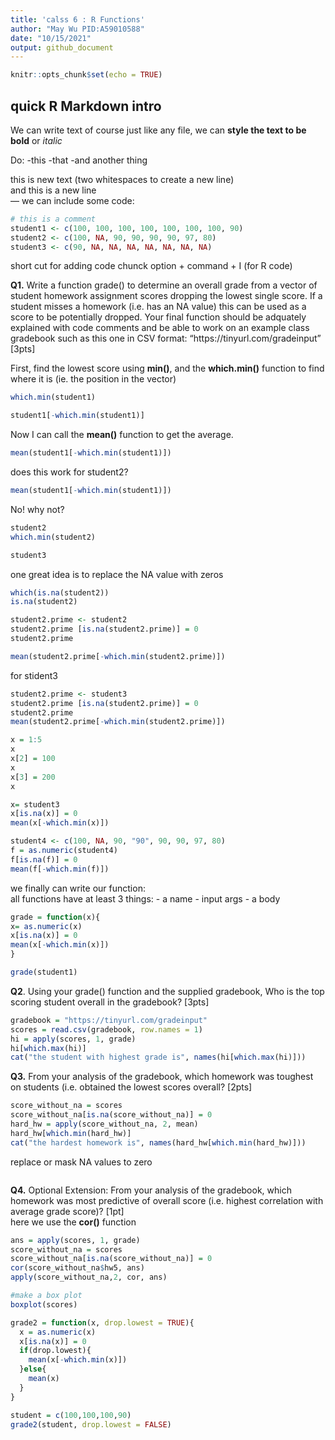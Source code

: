 ```yaml
---
title: 'calss 6 : R Functions'
author: "May Wu PID:A59010588"
date: "10/15/2021"
output: github_document
---
```


```r
knitr::opts_chunk$set(echo = TRUE)
```

## quick R Markdown intro
We can write text of course just like any file, we can **style the text to be bold** or *italic*

Do:
-this
-that
-and another thing

this is new text (two whitespaces to create a new line)  
and this is a new line  
---
we can include some code:
```r
# this is a comment
student1 <- c(100, 100, 100, 100, 100, 100, 100, 90)
student2 <- c(100, NA, 90, 90, 90, 90, 97, 80)
student3 <- c(90, NA, NA, NA, NA, NA, NA, NA)
```
short cut for adding code chunck
option + command + I (for R code)

**Q1.** Write a function grade() to determine an overall grade from a vector of student homework
assignment scores dropping the lowest single score. If a student misses a homework (i.e. has an
NA value) this can be used as a score to be potentially dropped. Your final function should be
adquately explained with code comments and be able to work on an example class gradebook
such as this one in CSV format: “https://tinyurl.com/gradeinput” [3pts]

First, find the lowest score using **min()**, and the **which.min()** function to find where it is (ie. the position in the vector)
```r
which.min(student1)
```

```r
student1[-which.min(student1)]
```
Now I can call the **mean()** function to get the average.
```r
mean(student1[-which.min(student1)])
```
does this work for student2?
```r
mean(student1[-which.min(student1)])
```
No! why not?
```r
student2
which.min(student2)

```
```r
student3
```
one great idea is to replace the NA value with zeros
```r
which(is.na(student2))
is.na(student2)

```
```r
student2.prime <- student2
student2.prime [is.na(student2.prime)] = 0 
student2.prime

mean(student2.prime[-which.min(student2.prime)])
```

for stident3
```r
student2.prime <- student3
student2.prime [is.na(student2.prime)] = 0 
student2.prime
mean(student2.prime[-which.min(student2.prime)])
```

```r
x = 1:5
x
x[2] = 100
x
x[3] = 200
x
```

```r
x= student3
x[is.na(x)] = 0
mean(x[-which.min(x)])
```
```r
student4 <- c(100, NA, 90, "90", 90, 90, 97, 80)
f = as.numeric(student4)
f[is.na(f)] = 0
mean(f[-which.min(f)])

```
we finally can write our function:  
all functions have at least 3 things:
- a name
- input args
- a body
```r
grade = function(x){
x= as.numeric(x)
x[is.na(x)] = 0
mean(x[-which.min(x)])
}
```

```r
grade(student1)
```
**Q2**. Using your grade() function and the supplied gradebook, Who is the top scoring student
overall in the gradebook? [3pts]

```r
gradebook = "https://tinyurl.com/gradeinput"
scores = read.csv(gradebook, row.names = 1)
hi = apply(scores, 1, grade)
hi[which.max(hi)]
cat("the student with highest grade is", names(hi[which.max(hi)]))
```

**Q3.** From your analysis of the gradebook, which homework was toughest on students (i.e. obtained
the lowest scores overall? [2pts]
```r
score_without_na = scores
score_without_na[is.na(score_without_na)] = 0
hard_hw = apply(score_without_na, 2, mean)
hard_hw[which.min(hard_hw)]
cat("the hardest homework is", names(hard_hw[which.min(hard_hw)]))
```
replace or mask NA values to zero

```r
```
**Q4.** Optional Extension: From your analysis of the gradebook, which homework was most
predictive of overall score (i.e. highest correlation with average grade score)? [1pt]   
here we use the **cor()** function
```r
ans = apply(scores, 1, grade)
score_without_na = scores
score_without_na[is.na(score_without_na)] = 0
cor(score_without_na$hw5, ans)
apply(score_without_na,2, cor, ans)
```
```r
#make a box plot
boxplot(scores)
```

```r
grade2 = function(x, drop.lowest = TRUE){
  x = as.numeric(x)
  x[is.na(x)] = 0
  if(drop.lowest){
    mean(x[-which.min(x)])
  }else{
    mean(x)
  }
}
```


```r
student = c(100,100,100,90)
grade2(student, drop.lowest = FALSE)
```

